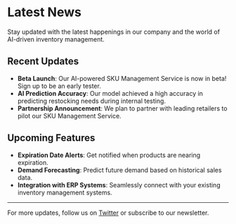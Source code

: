 
# Latest News

Stay updated with the latest happenings in our company and the world of AI-driven inventory management.

## Recent Updates
- **Beta Launch**: Our AI-powered SKU Management Service is now in beta! Sign up to be an early tester.
- **AI Prediction Accuracy**: Our model achieved a high accuracy in predicting restocking needs during internal testing.
- **Partnership Announcement**: We plan to partner with leading retailers to pilot our SKU Management Service.

## Upcoming Features
- **Expiration Date Alerts**: Get notified when products are nearing expiration.
- **Demand Forecasting**: Predict future demand based on historical sales data.
- **Integration with ERP Systems**: Seamlessly connect with your existing inventory management systems.

---

For more updates, follow us on [Twitter](#) or subscribe to our newsletter.